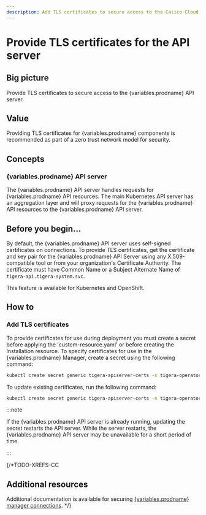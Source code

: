 ```yaml
---
description: Add TLS certificates to secure access to the Calico Cloud API server.
---
```



# Provide TLS certificates for the API server

## Big picture

Provide TLS certificates to secure access to the {variables.prodname} API server.

## Value

Providing TLS certificates for {variables.prodname} components is recommended as part of a zero trust network model for security.

## Concepts

### {variables.prodname} API server

The {variables.prodname} API server handles requests for {variables.prodname} API resources. The main Kubernetes API server has an aggregation layer and will proxy requests for the {variables.prodname} API resources to the {variables.prodname} API server.

## Before you begin...

By default, the {variables.prodname} API server uses self-signed certificates on connections. To provide TLS certificates,
get the certificate and key pair for the {variables.prodname} API Server using any X.509-compatible tool or from your organization's Certificate Authority. The certificate must have Common Name or a Subject Alternate Name of `tigera-api.tigera-system.svc`.

This feature is available for Kubernetes and OpenShift.

## How to

### Add TLS certificates

To provide certificates for use during deployment you must create a secret before applying the 'custom-resource.yaml' or before creating the Installation resource. To specify certificates for use in the {variables.prodname} Manager, create a secret using the following command:

```bash
kubectl create secret generic tigera-apiserver-certs -n tigera-operator --from-file=apiserver.crt=</path/to/certificate-file> --from-file=apiserver.key=</path/to/key-file>
```

To update existing certificates, run the following command:

```bash
kubectl create secret generic tigera-apiserver-certs -n tigera-operator --from-file=apiserver.crt=</path/to/certificate-file> --from-file=apiserver.key=</path/to/key-file> --dry-run -o yaml --save-config | kubectl replace -f -
```

:::note

If the {variables.prodname} API server is already running, updating the secret restarts the API server. While the server restarts, the {variables.prodname} API server may be unavailable for a short period of time.

:::

{/*TODO-XREFS-CC
## Additional resources

Additional documentation is available for securing [{variables.prodname} manager connections](crypto-auth.mdx).
*/}